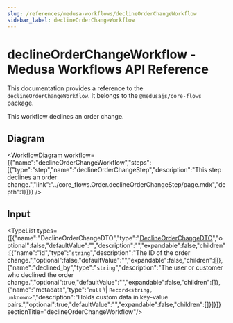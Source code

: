 ```yaml
---
slug: /references/medusa-workflows/declineOrderChangeWorkflow
sidebar_label: declineOrderChangeWorkflow
---
```



# declineOrderChangeWorkflow - Medusa Workflows API Reference

This documentation provides a reference to the `declineOrderChangeWorkflow`. It belongs to the `@medusajs/core-flows` package.

This workflow declines an order change.

## Diagram

<WorkflowDiagram workflow={{"name":"declineOrderChangeWorkflow","steps":[{"type":"step","name":"declineOrderChangeStep","description":"This step declines an order change.","link":"../core_flows.Order.declineOrderChangeStep/page.mdx","depth":1}]}} />

## Input

<TypeList types={[{"name":"DeclineOrderChangeDTO","type":"[DeclineOrderChangeDTO](../../../../order/interfaces/order.DeclineOrderChangeDTO/page.mdx)","optional":false,"defaultValue":"","description":"","expandable":false,"children":[{"name":"id","type":"`string`","description":"The ID of the order change.","optional":false,"defaultValue":"","expandable":false,"children":[]},{"name":"declined_by","type":"`string`","description":"The user or customer who declined the order change.","optional":true,"defaultValue":"","expandable":false,"children":[]},{"name":"metadata","type":"`null` \\| `Record<string, unknown>`","description":"Holds custom data in key-value pairs.","optional":true,"defaultValue":"","expandable":false,"children":[]}]}]}  sectionTitle="declineOrderChangeWorkflow"/>
